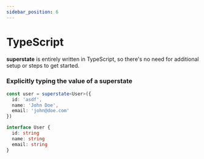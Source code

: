 ```yaml
---
sidebar_position: 6
---
```


# TypeScript
**superstate** is entirely written in TypeScript, so there's no need for additional setup or steps to get started.

### Explicitly typing the value of a superstate
```typescript
const user = superstate<User>({
  id: 'asdf',
  name: 'John Doe',
  email: 'john@doe.com'
})

interface User {
  id: string
  name: string
  email: string
}
```

